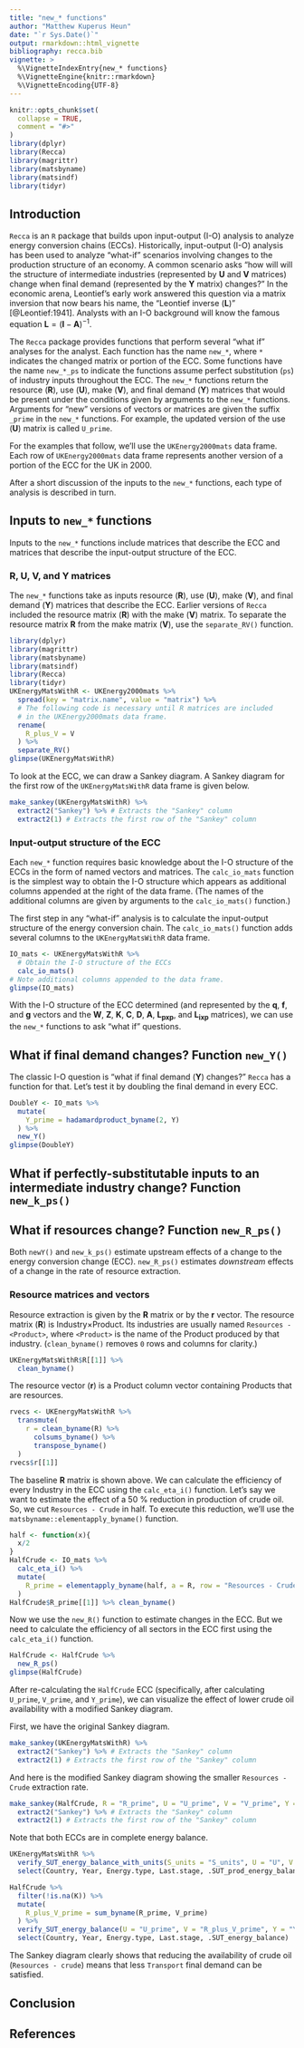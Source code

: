 ```yaml
---
title: "new_* functions"
author: "Matthew Kuperus Heun"
date: "`r Sys.Date()`"
output: rmarkdown::html_vignette
bibliography: recca.bib
vignette: >
  %\VignetteIndexEntry{new_* functions}
  %\VignetteEngine{knitr::rmarkdown}
  %\VignetteEncoding{UTF-8}
---
```


```r
knitr::opts_chunk$set(
  collapse = TRUE,
  comment = "#>"
)
library(dplyr)
library(Recca)
library(magrittr)
library(matsbyname)
library(matsindf)
library(tidyr)
```

<!-- Establish some helpful LaTeX shortcuts for equations -->
\newcommand{\transpose}[1]{#1^\mathrm{T}}
\newcommand{\inverse}[1]{#1^{\mathrm{-}1}}
\newcommand{\mat}[1]{\mathbf{#1}}
\newcommand{\colvec}[1]{\mathbf{#1}}
\newcommand{\rowvec}[1]{\transpose{\colvec{#1}}}
\newcommand{\inversetranspose}[1]{\transpose{\left( \inverse{\mat{#1}} \right)}}
\newcommand{\transposeinverse}[1]{\inverse{\left( \transpose{\mat{#1}} \right)}}
\newcommand{\hatinv}[1]{\inverse{\widehat{#1}}}

## Introduction

`Recca` is an `R` package that builds upon input-output (I-O) analysis to analyze energy conversion chains (ECCs).
Historically, input-output (I-O) analysis has been used to analyze "what-if" scenarios involving
changes to the production structure of an economy. 
A common scenario asks "how will will the structure of intermediate industries
(represented by $\mat{U}$ and $\mat{V}$ matrices) change when final demand (represented by the $\mat{Y}$ matrix) changes?"
In the economic arena, Leontief's early work answered this question 
via a matrix inversion that now bears his name,
the "Leontief inverse ($\mat{L}$)" [@Leontief:1941].
Analysts with an I-O background will know the famous equation $\mat{L} = (\mat{I} - \mat{A})^{-1}$.

The `Recca` package provides functions that perform several "what if" analyses for the analyst.
Each function has the name `new_*`, where `*` indicates the changed matrix or portion of the ECC.
Some functions have the name `new_*_ps` to indicate the functions assume perfect substitution (`ps`)
of industry inputs throughout the ECC.
The `new_*` functions return the resource ($\mat{R}$), use ($\mat{U}$), make ($\mat{V}$), and final demand ($\mat{Y}$) matrices
that would be present under the conditions given by arguments to the `new_*` functions.
Arguments for "new" versions of vectors or matrices are given the suffix `_prime` in the `new_*` functions.
For example, the updated version of the use ($\mat{U}$) matrix is called `U_prime`.

For the examples that follow, we'll use the `UKEnergy2000mats` data frame.
Each row of `UKEnergy2000mats` data frame represents 
another version of a portion of the ECC for the UK in 2000.

After a short discussion of the inputs to the `new_*` functions, 
each type of analysis is described in turn.


## Inputs to `new_*` functions

Inputs to the `new_*` functions include
matrices that describe the ECC and 
matrices that describe the input-output structure of the ECC.


### $\mat{R}$, $\mat{U}$, $\mat{V}$, and $\mat{Y}$ matrices

The `new_*` functions take as inputs 
resource ($\mat{R}$), 
use ($\mat{U}$), 
make ($\mat{V}$), and 
final demand ($\mat{Y}$) matrices
that describe the ECC.
Earlier versions of `Recca` included the resource matrix ($\mat{R}$) 
with the make ($\mat{V}$) matrix.
To separate the resource matrix $\mat{R}$ from the make matrix ($\mat{V}$),
use the `separate_RV()` function.

```r
library(dplyr)
library(magrittr)
library(matsbyname)
library(matsindf)
library(Recca)
library(tidyr)
UKEnergyMatsWithR <- UKEnergy2000mats %>% 
  spread(key = "matrix.name", value = "matrix") %>% 
  # The following code is necessary until R matrices are included
  # in the UKEnergy2000mats data frame.
  rename(
    R_plus_V = V
  ) %>%
  separate_RV()
glimpse(UKEnergyMatsWithR)
```

To look at the ECC, we can draw a Sankey diagram. 
A Sankey diagram for the first row of the `UKEnergyMatsWithR` data frame is given below.

```r
make_sankey(UKEnergyMatsWithR) %>% 
  extract2("Sankey") %>% # Extracts the "Sankey" column
  extract2(1) # Extracts the first row of the "Sankey" column
```


### Input-output structure of the ECC

Each `new_*` function requires basic knowledge about the I-O structure of the ECCs
in the form of named vectors and matrices.
The `calc_io_mats` function is the simplest way to obtain the I-O structure
which appears as additional columns appended at the right of the data frame.
(The names of the additional columns are given by 
arguments to the `calc_io_mats()` function.)

The first step in any "what-if" analysis is to calculate the input-output 
structure of the energy conversion chain.
The `calc_io_mats()` function adds several columns to the `UKEnergyMatsWithR` data frame.

```r
IO_mats <- UKEnergyMatsWithR %>% 
  # Obtain the I-O structure of the ECCs
  calc_io_mats()
# Note additional columns appended to the data frame.
glimpse(IO_mats)
```

With the I-O structure of the ECC determined
(and represented by the $\colvec{q}$, $\colvec{f}$, and $\colvec{g}$ vectors and the 
$\mat{W}$, $\mat{Z}$, $\mat{K}$, $\mat{C}$, $\mat{D}$, $\mat{A}$, 
$\mat{L_{pxp}}$, and $\mat{L_{ixp}}$ matrices), 
we can use the `new_*` functions to ask "what if" questions.


## What if final demand changes? Function `new_Y()`

The classic I-O question is "what if final demand ($\mat{Y}$) changes?"
`Recca` has a function for that.
Let's test it by doubling the final demand in every ECC.

```r
DoubleY <- IO_mats %>% 
  mutate(
    Y_prime = hadamardproduct_byname(2, Y)
  ) %>% 
  new_Y()
glimpse(DoubleY)
```


## What if perfectly-substitutable inputs to an intermediate industry change? Function `new_k_ps()`


## What if resources change? Function `new_R_ps()`

Both `newY()` and `new_k_ps()` estimate upstream effects of a change to the 
energy conversion change (ECC). 
`new_R_ps()` estimates *downstream* effects of a change in the
rate of resource extraction.


### Resource matrices and vectors

Resource extraction is given by the $\mat{R}$ matrix or
by the $\colvec{r}$ vector.
The resource matrix ($\mat{R}$) is Industry$\times$Product.
Its industries are usually named `Resources - <Product>`,
where `<Product>` is the name of the Product produced by that industry.
(`clean_byname()` removes `0` rows and columns for clarity.)

```r
UKEnergyMatsWithR$R[[1]] %>% 
  clean_byname()
```

The resource vector ($\colvec{r}$) is a Product column vector
containing Products that are resources.

```r
rvecs <- UKEnergyMatsWithR %>% 
  transmute(
    r = clean_byname(R) %>% 
      colsums_byname() %>% 
      transpose_byname()
  )
rvecs$r[[1]]
```

The baseline $\mat{R}$ matrix is shown above.
We can calculate the efficiency of every Industry in the ECC
using the `calc_eta_i()` function.
Let's say we want to estimate the effect of 
a 50 % reduction in production of crude oil. 
So, we cut `Resources - Crude` in half.
To execute this reduction, we'll use the `matsbyname::elementapply_byname()` function.

```r
half <- function(x){
  x/2
}
HalfCrude <- IO_mats %>% 
  calc_eta_i() %>% 
  mutate(
    R_prime = elementapply_byname(half, a = R, row = "Resources - Crude", col = "Crude")
  )
HalfCrude$R_prime[[1]] %>% clean_byname()
```

Now we use the `new_R()` function to estimate changes in the ECC.
But we need to calculate the efficiency of all sectors in the ECC first
using the `calc_eta_i()` function.

```r
HalfCrude <- HalfCrude %>% 
  new_R_ps()
glimpse(HalfCrude)
```

After re-calculating the `HalfCrude` ECC
(specifically, after calculating `U_prime`, `V_prime`, and `Y_prime`),
we can visualize the effect of lower crude oil availability
with a modified Sankey diagram.

First, we have the original Sankey diagram.

```r
make_sankey(UKEnergyMatsWithR) %>% 
  extract2("Sankey") %>% # Extracts the "Sankey" column
  extract2(1) # Extracts the first row of the "Sankey" column
```

And here is the modified Sankey diagram showing the smaller `Resources - Crude` extraction rate.

```r
make_sankey(HalfCrude, R = "R_prime", U = "U_prime", V = "V_prime", Y = "Y_prime") %>% 
  extract2("Sankey") %>% # Extracts the "Sankey" column
  extract2(1) # Extracts the first row of the "Sankey" column
```

Note that both ECCs are in complete energy balance.

```r
UKEnergyMatsWithR %>% 
  verify_SUT_energy_balance_with_units(S_units = "S_units", U = "U", V = "R_plus_V", Y = "Y") %>% 
  select(Country, Year, Energy.type, Last.stage, .SUT_prod_energy_balance, .SUT_ind_energy_balance)
```


```r
HalfCrude %>% 
  filter(!is.na(K)) %>% 
  mutate(
    R_plus_V_prime = sum_byname(R_prime, V_prime)
  ) %>% 
  verify_SUT_energy_balance(U = "U_prime", V = "R_plus_V_prime", Y = "Y_prime") %>% 
  select(Country, Year, Energy.type, Last.stage, .SUT_energy_balance)
```

The Sankey diagram clearly shows that 
reducing the availability of crude oil (`Resources - crude`)
means that less `Transport` final demand can be satisfied.


## Conclusion


## References
